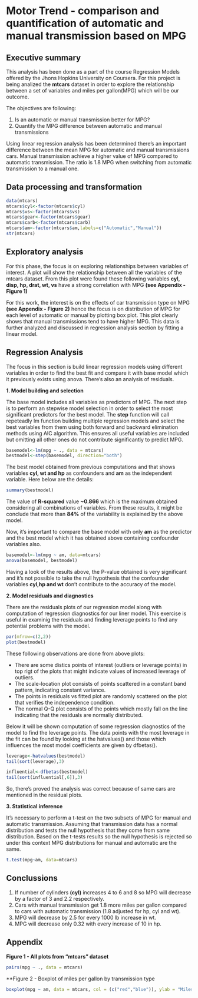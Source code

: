 Motor Trend - comparison and quantification of automatic and manual transmission based on MPG
=============================================================================================

Executive summary
-----------------
This analysis has been done as a part of the course Regression Models offered by the Jhons Hopkins University on Coursera. For this project is being analized the **mtcars** dataset in order to explore the relationship between a set of variables and miles per gallon(MPG) which will be our outcome.

The objectives are following:

1. Is an automatic or manual transmission better for MPG?
2. Quantify the MPG difference  between automatic and manual transmissions

Using linear regression analysis has been determined there's an important difference between the mean MPG for automatic and manual transmissions cars. Manual transmission achieve a higher value of MPG compared to automatic transmission. The ratio is 1.8 MPG when switching from automatic transmission to a manual one.

Data processing and transformation
----------------------------------
```{r, echo=TRUE, cache=TRUE}
data(mtcars)
mtcars$cyl<-factor(mtcars$cyl)
mtcars$vs<-factor(mtcars$vs)
mtcars$gear<-factor(mtcars$gear)
mtcars$carb<-factor(mtcars$carb)
mtcars$am<-factor(mtcars$am,labels=c("Automatic","Manual"))
str(mtcars)
```

Exploratory analysis
--------------------
For this phase, the focus is on exploring relationships between variables of interest. A plot will show the relationship between all the variables of the mtcars dataset. From this plot were found these following variables **cyl, disp, hp, drat, wt, vs** have a strong correlation with MPG **(see Appendix - Figure 1)**

For this work, the interest is on the effects of car transmission type on MPG **(see Appendix - Figure 2)** hence the focus is on distribution of MPG for each level of automatic or manual by plotting box plot. This plot clearly shows that manual transmissions tend to have higher MPG. This data is further analyzed and discussed in regression analysis section by fitting a linear model.

Regression Analysis
-------------------
The focus in this section is build linear regression models using different variables in order to find the best fit and compare it with base model which it previously exists using anova. There's also an analysis of residuals.

**1. Model building and selection**

The base model includes all variables as predictors of MPG. The next step is to perform an stepwise model selection in order to select the most significant predictors for the best model. The **step** function will call repeteadly lm function building multiple regression models and select the best variables from them using both forward and backward elimination methods using AIC algorithm. This ensures all useful variables are included but omitting all other ones do not contribute significantly to predict MPG.
```{r, echo=TRUE, cache=TRUE}
basemodel<-lm(mpg ~ ., data = mtcars)
bestmodel<-step(basemodel, direction="both")
```
The best model obtained from previous computations and that shows variables **cyl, wt and hp** as confounders and **am** as the independent variable. Here below are the details:
```{r, echo=TRUE, cache=TRUE}
summary(bestmodel)
```
The value of **R-squared** value **~0.866** which is the maximum obtained considering all combinations of variables. From these results, it might be conclude that more than **84%** of the variability is explained by the above model.

Now, it's important to compare the base model with only **am** as the predictor and the best model which it has obtained above containing confounder variables also.
```{r, echo=TRUE, cache=TRUE}
basemodel<-lm(mpg ~ am, data=mtcars)
anova(basemodel, bestmodel)
```
Having a look of the results above, the P-value obtained is very significant and it's not possible to take the null hypothesis that the confounder variables **cyl,hp and wt** don't contribute to the accuracy of the model.

**2. Model residuals and diagnostics**

There are the residuals plots of our regression model along with computation of regression diagnostics for our liner model. This exercise is useful in examinig the residuals and finding leverage points to find any potential problems with the model.
```{r, echo=TRUE, cache=TRUE, fig.width=7, fig.height=6}
par(mfrow=c(2,2))
plot(bestmodel)
```
These following observations are done from above plots:

* There are some distics points of interest (outliers or leverage points) in top rigt of the plots that might indicate values of increased leverage of outliers.
* The scale-location plot consists of points scattered in a constant band pattern, indicating constant variance.
* The points in residuals vs fitted plot are randomly scattered on the plot that verifies the independence condition.
* The normal Q-Q plot consists of the points which mostly fall on the line indicating that the residuals are normally distributed.

Below it will be shown computation of some regression diagnostics of the model to find the leverage points. The data points with the most leverage in the fit can be found by looking at the hatvalues() and those which influences the most model coefficients are given by dfbetas().
```{r, echo=TRUE,cache=TRUE}
leverage<-hatvalues(bestmodel)
tail(sort(leverage),3)

influential<-dfbetas(bestmodel)
tail(sort(influential[,6]),3)
```
So, there's proved the analysis was correct because of same cars are mentioned in the residual plots.

**3. Statistical inference**

It's necessary to perform a t-test on the two subsets of MPG for manual and automatic transmission. Assuming that transmission data has a normal distribution and tests the null hypothesis that they come from same distribution. Based on the t-tests results so the null hypothesis is rejected so under this context MPG distributions for manual and automatic are the same.
```{r, echo=TRUE,cache=TRUE}
t.test(mpg~am, data=mtcars)
```

Conclussions
------------

1. If number of cylinders **(cyl)** increases 4 to 6 and 8 so MPG will decrease by a factor of 3 and 2.2 respectively.
2. Cars with manual transmission get 1.8 more miles per gallon compared to cars with automatic transmission (1.8 adjusted for hp, cyl and wt).
3. MPG will decrease by 2.5 for every 1000 lb increase in wt.
4. MPG will decrease only 0.32 with every increase of 10 in hp.

Appendix
--------

**Figure 1 - All plots from "mtcars" dataset**
```{r, echo=TRUE,cache=TRUE, fig.width=7, fig.height=6}
pairs(mpg ~ ., data = mtcars)
```

**Figure 2 - Boxplot of miles per gallon by transmission type
```{r, echo=TRUE,cache=TRUE, fig.width=7, fig.height=6}
boxplot(mpg ~ am, data = mtcars, col = (c("red","blue")), ylab = "Miles Per Gallon", xlab = "Transmission Type")
```
